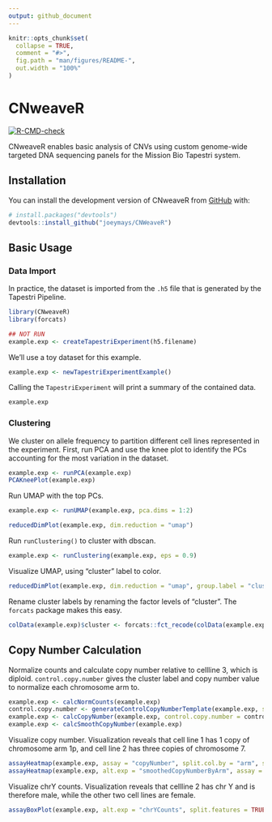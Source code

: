 ```yaml
---
output: github_document
---
```


<!-- README.md is generated from README.Rmd. Please edit that file -->

```r
knitr::opts_chunk$set(
  collapse = TRUE,
  comment = "#>",
  fig.path = "man/figures/README-",
  out.width = "100%"
)
```

# CNweaveR

<!-- badges: start -->
[![R-CMD-check](https://github.com/joeymays/CNweaveR/actions/workflows/R-CMD-check.yaml/badge.svg)](https://github.com/joeymays/CNweaveR/actions/workflows/R-CMD-check.yaml)
<!-- badges: end -->

CNweaveR enables basic analysis of CNVs using custom genome-wide targeted DNA sequencing panels for the Mission Bio Tapestri system.

## Installation

You can install the development version of CNweaveR from [GitHub](https://github.com/joeymays/CNweaveR) with:

``` r
# install.packages("devtools")
devtools::install_github("joeymays/CNWeaveR")
```

## Basic Usage

### Data Import

In practice, the dataset is imported from the `.h5` file that is generated by the Tapestri Pipeline.
```r
library(CNweaveR)
library(forcats)
```

```r
## NOT RUN
example.exp <- createTapestriExperiment(h5.filename)
```

We'll use a toy dataset for this example.

```r
example.exp <- newTapestriExperimentExample()
```

Calling the `TapestriExperiment` will print a summary of the contained data.

```r
example.exp
```

### Clustering

We cluster on allele frequency to partition different cell lines represented in the experiment.
First, run PCA and use the knee plot to identify the PCs accounting for the most variation in the dataset.

```r
example.exp <- runPCA(example.exp)
PCAKneePlot(example.exp)
```

Run UMAP with the top PCs. 

```r
example.exp <- runUMAP(example.exp, pca.dims = 1:2)
```

```r
reducedDimPlot(example.exp, dim.reduction = "umap")
```

Run `runClustering()` to cluster with dbscan.

```r
example.exp <- runClustering(example.exp, eps = 0.9)
```

Visualize UMAP, using "cluster" label to color.

```r
reducedDimPlot(example.exp, dim.reduction = "umap", group.label = "cluster")
```

Rename cluster labels by renaming the factor levels of "cluster". 
The `forcats` package makes this easy.

```r
colData(example.exp)$cluster <- forcats::fct_recode(colData(example.exp)$cluster, cellline1 = "1", cellline2 = "2", cellline3 = "3")
```

## Copy Number Calculation 

Normalize counts and calculate copy number relative to cellline 3, which is diploid. `control.copy.number` gives the cluster label and copy number value to normalize each chromosome arm to. 

```r
example.exp <- calcNormCounts(example.exp)
control.copy.number <- generateControlCopyNumberTemplate(example.exp, sample.feature.label = "cellline3", copy.number = 2)
example.exp <- calcCopyNumber(example.exp, control.copy.number = control.copy.number, sample.feature = "cluster")
example.exp <- calcSmoothCopyNumber(example.exp)
```

Visualize copy number. Visualization reveals that cell line 1 has 1 copy of chromosome arm 1p, and cell line 2 has three copies of chromosome 7.

```r
assayHeatmap(example.exp, assay = "copyNumber", split.col.by = "arm", split.row.by = "cluster", annotate.row.by = "cluster", color.preset = "copy.number")
assayHeatmap(example.exp, alt.exp = "smoothedCopyNumberByArm", assay = "discreteCopyNumber", split.row.by = "cluster", annotate.row.by = "cluster", color.preset = "copy.number")
```

Visualize chrY counts. Visualization reveals that cellline 2 has chr Y and is therefore male, while the other two cell lines are female. 

```r
assayBoxPlot(example.exp, alt.exp = "chrYCounts", split.features = TRUE, split.x.by = "cluster")
```
